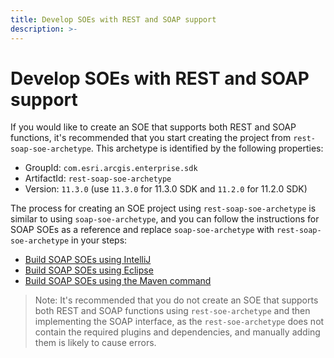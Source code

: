 ```yaml
---
title: Develop SOEs with REST and SOAP support
description: >-
---
```


# Develop SOEs with REST and SOAP support

If you would like to create an SOE that supports both REST and SOAP functions, it's recommended that you start creating the project from `rest-soap-soe-archetype`. This archetype is identified by the following properties:

- GroupId: `com.esri.arcgis.enterprise.sdk`
- ArtifactId: `rest-soap-soe-archetype`
- Version: `11.3.0` (use `11.3.0` for 11.3.0 SDK and `11.2.0` for 11.2.0 SDK)

The process for creating an SOE project using `rest-soap-soe-archetype` is similar to using `soap-soe-archetype`, and you can follow the instructions for SOAP SOEs as a reference and replace `soap-soe-archetype` with `rest-soap-soe-archetype` in your steps:

- [Build SOAP SOEs using IntelliJ](../build-soap-soes-using-intellij/)
- [Build SOAP SOEs using Eclipse](../build-soap-soes-using-eclipse/)
- [Build SOAP SOEs using the Maven command](../build-soap-soes-using-the-maven-command/)

> Note: It's recommended that you do not create an SOE that supports both REST and SOAP functions using `rest-soe-archetype` and then implementing the SOAP interface, as the `rest-soe-archetype` does not contain the required plugins and dependencies, and manually adding them is likely to cause errors.
